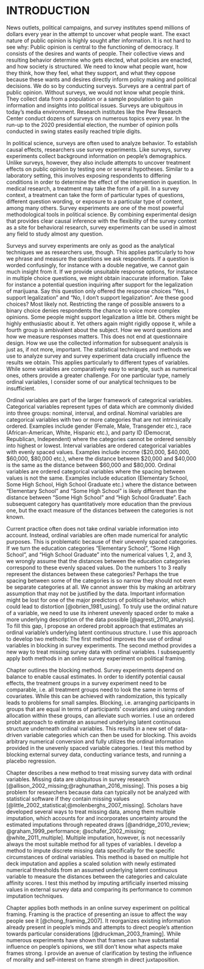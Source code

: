# INTRODUCTION {#intro}

News outlets, political campaigns, and survey institutes spend millions of dollars every year in the attempt to uncover what people want. The exact nature of public opinion is highly sought after information. It is not hard to see why: Public opinion is central to the functioning of democracy. It consists of the desires and wants of people. Their collective views and resulting behavior determine who gets elected, what policies are enacted, and how society is structured. We need to know what people want, how they think, how they feel, what they support, and what they oppose because these wants and desires directly inform policy making and political decisions. We do so by conducting surveys. Surveys are a central part of public opinion. Without surveys, we would not know what people think. They collect data from a population or a sample population to gain information and insights into political issues. Surveys are ubiquitous in today's media environment. Research institutes like the Pew Research Center conduct dozens of surveys on numerous topics every year. In the run-up to the 2020 presidential election, the number of opinion polls conducted in swing states easily reached triple digits.

In political science, surveys are often used to analyze behavior. To establish causal effects, researchers use survey experiments. Like surveys, survey experiments collect background information on people's demographics. Unlike surveys, however, they also include attempts to uncover treatment effects on public opinion by testing one or several hypotheses. Similar to a laboratory setting, this involves exposing respondents to differing conditions in order to determine the effect of the intervention in question. In medical research, a treatment may take the form of a pill. In a survey context, a treatment can take the form of particular types of questions, different question wording, or exposure to a particular type of content, among many others. Survey experiments are one of the most powerful methodological tools in political science. By combining experimental design that provides clear causal inference with the flexibility of the survey context as a site for behavioral research, survey experiments can be used in almost any field to study almost any question. 

Surveys and survey experiments are only as good as the analytical techniques we as researchers use, though. This applies particularly to how we phrase and measure the questions we ask respondents. If a question is worded confusingly, for instance with a double negative, we cannot gain much insight from it. If we provide unsuitable response options, for instance in multiple choice questions, we might obtain inaccurate information. Take for instance a potential question inquiring after support for the legalization of marijuana. Say this question only offered the response choices "Yes, I support legalization" and "No, I don't support legalization". Are these good choices? Most likely not. Restricting the range of possible answers to a binary choice denies respondents the chance to voice more complex opinions. Some people might support legalization a little bit. Others might be highly enthusiastic about it. Yet others again might rigidly oppose it, while a fourth group is ambivalent about the subject. How we word questions and how we measure responses matters. This does not end at questionnaire design. How we use the collected information for subsequent analysis is just as, if not more, important. The statistical techniques and methods we use to analyze survey and survey experiment data crucially influence the results we obtain. This applies particularly to different types of variables. While some variables are comparatively easy to wrangle, such as numerical ones, others provide a greater challenge. For one particular type, namely ordinal variables, I consider some of our analytical techniques to be insufficient.

Ordinal variables are part of the larger framework of categorical variables. Categorical variables represent types of data which are commonly divided into three groups: nominal, interval, and ordinal. Nominal variables are categorical variables with two or more categories that are not intrinsically ordered. Examples include gender (Female, Male, Transgender etc.), race (African-American, White, Hispanic etc.), and party ID (Democrat, Republican, Independent) where the categories cannot be ordered sensibly into highest or lowest. Interval variables are ordered categorical variables with evenly spaced values. Examples include income (\$20,000, \$40,000, \$60,000, \$80,000 etc.), where the distance between \$20,000 and \$40,000 is the same as the distance between \$60,000 and \$80,000. Ordinal variables are ordered categorical variables where the spacing between values is not the same. Examples include education (Elementary School, Some High School, High School Graduate etc.) where the distance between "Elementary School" and "Some High School" is likely different than the distance between "Some High School" and "High School Graduate". Each subsequent category has quantitatively more education than the previous one, but the exact measure of the distances between the categories is not known.  

Current practice often does not take ordinal variable information into account. Instead, ordinal variables are often made numerical for analytic purposes. This is problematic because of their unevenly spaced categories. If we turn the education categories "Elementary School", "Some High School", and "High School Graduate" into the numerical values 1, 2, and 3, we wrongly assume that the distances between the education categories correspond to these evenly spaced values. Do the numbers 1 to 3 really represent the distances between these categories? Perhaps the true spacing between some of the categories is so narrow they should not even be separate categories at all. We cannot answer this by making an arbitrary assumption that may not be justified by the data. Important information might be lost for one of the major predictors of political behavior, which could lead to distortion [@obrien_1981_using]. To truly use the ordinal nature of a variable, we need to use its inherent unevenly spaced order to make a more underlying description of the data possible [@agresti_2010_analysis]. To fill this gap, I propose an ordered probit approach that estimates an ordinal variable's underlying latent continuous structure. I use this approach to develop two methods: The first method improves the use of ordinal variables in blocking in survey experiments. The second method provides a new way to treat missing survey data with ordinal variables. I subsequently apply both methods in an online survey experiment on political framing.

Chapter \ref{ordblock} outlines the blocking method. Survey experiments depend on balance to enable causal estimates. In order to identify potential causal effects, the treatment groups in a survey experiment need to be comparable, i.e. all treatment groups need to look the same in terms of covariates. While this can be achieved with randomization, this typically leads to problems for small samples. Blocking, i.e. arranging participants in groups that are equal in terms of participants' covariates and using random allocation within these groups, can alleviate such worries. I use an ordered probit approach to estimate an assumed underlying latent continuous structure underneath ordinal variables. This results in a new set of data-driven variable categories which can then be used for blocking. This avoids arbitrary numerical conversion and fully utilizes the ordinal information provided in the unevenly spaced variable categories. I test this method by blocking external survey data, conducting variance tests, and running a placebo regression.

Chapter \ref{ordmiss} describes a new method to treat missing survey data with ordinal variables. Missing data are ubiquitous in survey research [@allison_2002_missing;@raghunathan_2016_missing]. This poses a big problem for researchers because data can typically not be analyzed with statistical software if they contain missing values [@little_2002_statistical;@molenberghs_2007_missing]. Scholars have developed several ways to treat missing data, among them multiple imputation, which accounts for and incorporates uncertainty around the estimated imputations through repeated draws [@andridge_2010_review; @graham_1999_performance; @schafer_2002_missing; @white_2011_multiple]. Multiple imputation, however, is not necessarily always the most suitable method for all types of variables. I develop a method to impute discrete missing data specifically for the specific circumstances of ordinal variables. This method is based on multiple hot deck imputation and applies a scaled solution with newly estimated numerical thresholds from an assumed underlying latent continuous variable to measure the distances between the categories and calculate affinity scores. I test this method by imputing artificially inserted missing values in external survey data and comparing its performance to common imputation techniques.

Chapter \ref{framing} applies both methods in an online survey experiment on political framing. Framing is the practice of presenting an issue to affect the way people see it [@chong_framing_2007]. It reorganizes existing information already present in people's minds and attempts to direct people's attention towards particular considerations [@druckman_2003_framing]. While numerous experiments have shown that frames can have substantial influence on people's opinions, we still don't know what aspects make frames strong. I provide an avenue of clarification by testing the influence of morality and self-interest on frame strength in direct juxtaposition.







